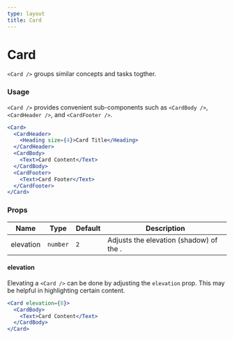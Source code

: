 ```yaml
---
type: layout
title: Card
---
```


# Card

`<Card />` groups similar concepts and tasks togther.

### Usage

`<Card />` provides convenient sub-components such as `<CardBody />`, `<CardHeader />`, and `<CardFooter />`.

```jsx live
<Card>
  <CardHeader>
    <Heading size={4}>Card Title</Heading>
  </CardHeader>
  <CardBody>
    <Text>Card Content</Text>
  </CardBody>
  <CardFooter>
    <Text>Card Footer</Text>
  </CardFooter>
</Card>
```

### Props

| Name      | Type     | Default | Description                                     |
| --------- | -------- | ------- | ----------------------------------------------- |
| elevation | `number` | `2`     | Adjusts the elevation (shadow) of the <Card />. |

#### elevation

Elevating a `<Card />` can be done by adjusting the `elevation` prop. This may be helpful in highlighting certain content.

```jsx live
<Card elevation={8}>
  <CardBody>
    <Text>Card Content</Text>
  </CardBody>
</Card>
```
